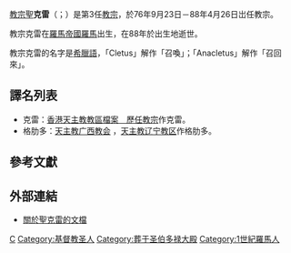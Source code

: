 {{unreferenced|time=2019-05-04T13:50:43+00:00}}
{{Expand|time=2014-08-14}}
{{NoteTA
|G1=Popes
}}
{{Infobox Christian leader
|type=Pope
|honorific-prefix = 教宗
|name=聖克雷<br>Sanctus Anacletus PP.
|title=[[羅馬主教|羅馬主教]]
|image=File:CCletus.jpg|250px
|birth_name=Anacletus
|term_start=76年9月23日
|term_end=88年4月26日
|predecessor=[[教宗理诺|教宗理诺]]
|successor=[[克勉一世|教宗克勉一世]]
|birth_date=（日期不詳）
|birth_place=[[羅馬帝國|羅馬帝國]][[羅馬|羅馬]]
|death_date=88年
|death_place=羅馬帝國羅馬
}}

{{infobox popestyles
|papal name=Pope Anacletus
|dipstyle=教宗{{tsl|en|His Holiness|聖下}}
|offstyle=教宗閣下
|relstyle=聖父
|deathstyle=[[基督教聖人|聖人]]
}}

[[教宗|教宗]][[聖人|聖]]'''克雷'''（{{lang-la|Sanctus Anacletus PP.}}；{{bd|？||92年|}}）是第3任[[教宗|教宗]]，於76年9月23日－88年4月26日岀任教宗。

教宗克雷在[[羅馬帝國|羅馬帝國]][[羅馬|羅馬]]出生，在88年於出生地逝世。

教宗克雷的名字是[[希臘語|希臘語]]，「Cletus」解作「召喚」；「Anacletus」解作「召回來」。

== 譯名列表 ==
* 克雷：[https://web.archive.org/web/20051023073732/http://archives.catholic.org.hk/popes/index.htm 香港天主教教區檔案　歷任教宗]作克雷。
* 格肋多：[http://www.gxjn.com.cn/ShowNews.asp?ID=518&CataID=51 天主教广西教会] {{Wayback|url=http://www.gxjn.com.cn/ShowNews.asp?ID=518&CataID=51 |date=20190823044612 }}，[http://www.lncatholic.org/Article.asp?action=article_shengren&aid=1557&search=search_anname&name= 天主教辽宁教区]{{dead link|date=2018年3月 |bot=InternetArchiveBot |fix-attempted=yes }}作格肋多。

== 參考文獻 ==
{{reflist}}

== 外部連結 ==
* [http://www.documentacatholicaomnia.eu/01_01_0076-0088-_Anacletus_I,_Sanctus.html 關於聖克雷的文檔] {{Wayback|url=http://www.documentacatholicaomnia.eu/01_01_0076-0088-_Anacletus_I,_Sanctus.html |date=20080309065502 }}

{{教宗|[[教宗理諾|教宗理諾]]|[[教宗克肋孟一世|克勉一世]]|76年－88年}}
{{popes}}

{{天主教聖人}}
{{Authority control}}
{{DEFAULTSORT:Anacletus}}

[[Category:義大利出生的教宗|C]]
[[Category:基督教圣人|Category:基督教圣人]]
[[Category:葬于圣伯多禄大殿|Category:葬于圣伯多禄大殿]]
[[Category:1世紀羅馬人|Category:1世紀羅馬人]]